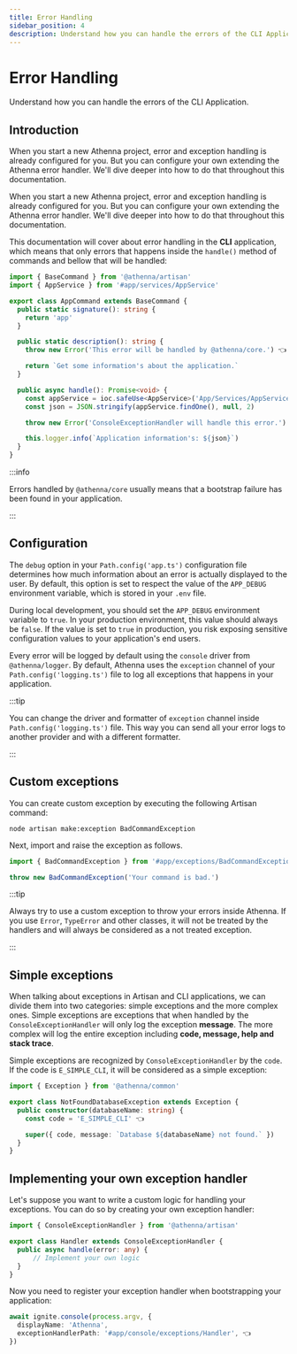 ```yaml
---
title: Error Handling
sidebar_position: 4
description: Understand how you can handle the errors of the CLI Application.
---
```


# Error Handling

Understand how you can handle the errors of the CLI Application.

## Introduction

When you start a new Athenna project, error and exception
handling is already configured for you. But you can configure
your own extending the Athenna error handler. We'll dive
deeper into how to do that throughout this documentation.

When you start a new Athenna project, error and exception
handling is already configured for you. But you can configure
your own extending the Athenna error handler. We'll dive deeper 
into how to do that throughout this documentation.

This documentation will cover about error handling in the **CLI**
application, which means that only errors that happens inside 
the `handle()` method of commands and bellow that will be handled:

```typescript title="app/console/commands/AppCommand.ts"
import { BaseCommand } from '@athenna/artisan'
import { AppService } from '#app/services/AppService'

export class AppCommand extends BaseCommand {
  public static signature(): string {
    return 'app'
  }

  public static description(): string {
    throw new Error('This error will be handled by @athenna/core.') 👈

    return `Get some information's about the application.`
  }

  public async handle(): Promise<void> {
    const appService = ioc.safeUse<AppService>('App/Services/AppService')
    const json = JSON.stringify(appService.findOne(), null, 2)

    throw new Error('ConsoleExceptionHandler will handle this error.') 👈

    this.logger.info(`Application information's: ${json}`)
  }
}
```

:::info

Errors handled by `@athenna/core` usually means that a 
bootstrap failure has been found in your application.

:::

## Configuration

The `debug` option in your `Path.config('app.ts')` configuration
file determines how much information about an error is
actually displayed to the user. By default, this option is
set to respect the value of the `APP_DEBUG` environment
variable, which is stored in your `.env` file.

During local development, you should set the `APP_DEBUG`
environment variable to `true`. In your production
environment, this value should always be `false`. If the
value is set to `true` in production, you risk exposing
sensitive configuration values to your application's end
users.

Every error will be logged by default using the `console`
driver from `@athenna/logger`. By default, Athenna uses the
`exception` channel of your `Path.config('logging.ts')` file to log
all exceptions that happens in your application.

:::tip

You can change the driver and formatter of `exception`
channel inside `Path.config('logging.ts')` file. This way you can
send all your error logs to another provider and with
a different formatter.

:::

## Custom exceptions

You can create custom exception by executing the following
Artisan command:

```shell
node artisan make:exception BadCommandException
```

Next, import and raise the exception as follows.

```typescript
import { BadCommandException } from '#app/exceptions/BadCommandException'

throw new BadCommandException('Your command is bad.')
```

:::tip

Always try to use a custom exception to throw your errors
inside Athenna. If you use `Error`, `TypeError` and other
classes, it will not be treated by the handlers and will
always be considered as a not treated exception.

:::

## Simple exceptions

When talking about exceptions in Artisan and CLI applications,
we can divide them into two categories: simple exceptions and
the more complex ones. Simple exceptions are exceptions that
when handled by the `ConsoleExceptionHandler` will only log the
exception **message**. The more complex will log the entire exception
including **code, message, help and stack trace**.

Simple exceptions are recognized by `ConsoleExceptionHandler` by
the `code`. If the code is `E_SIMPLE_CLI`, it will be considered
as a simple exception:

```typescript title="app/console/exceptions/NotFoundDatabaseExceptio.ts"
import { Exception } from '@athenna/common'

export class NotFoundDatabaseException extends Exception {
  public constructor(databaseName: string) {
    const code = 'E_SIMPLE_CLI' 👈

    super({ code, message: `Database ${databaseName} not found.` })
  }
}
```

## Implementing your own exception handler

Let's suppose you want to write a custom logic for handling
your exceptions. You can do so by creating your own
exception handler:

```typescript title="app/console/exceptions/Handler.ts"
import { ConsoleExceptionHandler } from '@athenna/artisan'

export class Handler extends ConsoleExceptionHandler {
  public async handle(error: any) {
      // Implement your own logic
  }
}
```

Now you need to register your exception handler when 
bootstrapping your application:

```typescript title="Path.bootstrap('main.ts')"
await ignite.console(process.argv, {
  displayName: 'Athenna',
  exceptionHandlerPath: '#app/console/exceptions/Handler', 👈
})
```
